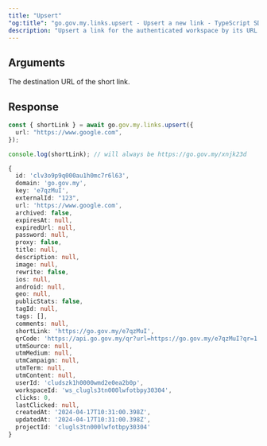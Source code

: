 ```yaml
---
title: "Upsert"
"og:title": "go.gov.my.links.upsert - Upsert a new link - TypeScript SDK"
description: "Upsert a link for the authenticated workspace by its URL. If a link with the same URL already exists, return it (or update it if there are any changes). Otherwise, a new link will be created."
---
```



## Arguments

<ParamField body="url" type="string" required>
  The destination URL of the short link.
</ParamField>

<LinkArguments />

## Response

<LinkResponse />

<RequestExample>

```ts
const { shortLink } = await go.gov.my.links.upsert({
  url: "https://www.google.com",
});

console.log(shortLink); // will always be https://go.gov.my/xnjk23d
```

</RequestExample>

<ResponseExample>

```ts
{
  id: 'clv3o9p9q000au1h0mc7r6l63',
  domain: 'go.gov.my',
  key: 'e7qzMuI',
  externalId: "123",
  url: 'https://www.google.com',
  archived: false,
  expiresAt: null,
  expiredUrl: null,
  password: null,
  proxy: false,
  title: null,
  description: null,
  image: null,
  rewrite: false,
  ios: null,
  android: null,
  geo: null,
  publicStats: false,
  tagId: null,
  tags: [],
  comments: null,
  shortLink: 'https://go.gov.my/e7qzMuI',
  qrCode: 'https://api.go.gov.my/qr?url=https://go.gov.my/e7qzMuI?qr=1',
  utmSource: null,
  utmMedium: null,
  utmCampaign: null,
  utmTerm: null,
  utmContent: null,
  userId: 'cludszk1h0000wmd2e0ea2b0p',
  workspaceId: 'ws_clugls3tn000lwfotbpy30304',
  clicks: 0,
  lastClicked: null,
  createdAt: '2024-04-17T10:31:00.398Z',
  updatedAt: '2024-04-17T10:31:00.398Z',
  projectId: 'clugls3tn000lwfotbpy30304'
}
```

</ResponseExample>
